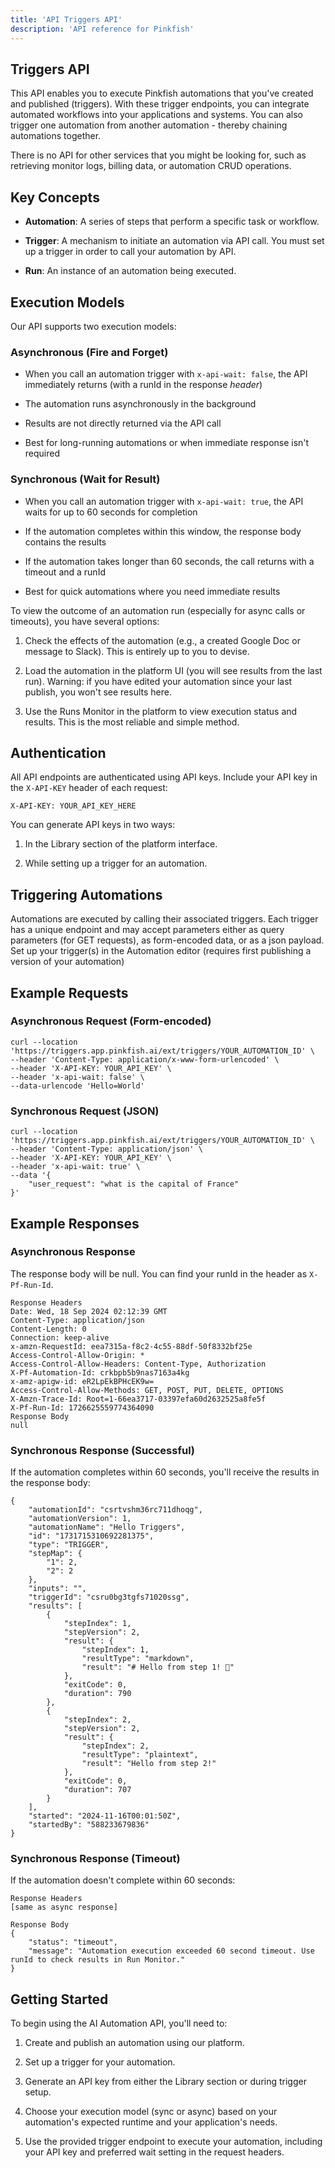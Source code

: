 ```yaml
---
title: 'API Triggers API'
description: 'API reference for Pinkfish'
---
```


## Triggers API

This API enables you to execute Pinkfish automations that you've created and published (triggers). With these trigger endpoints, you can integrate automated workflows into your applications and systems. You can also trigger one automation from another automation - thereby chaining automations together. 

There is no API for other services that you might be looking for, such as retrieving monitor logs, billing data, or automation CRUD operations. 

## Key Concepts

* **Automation**: A series of steps that perform a specific task or workflow.

* **Trigger**: A mechanism to initiate an automation via API call. You must set up a trigger in order to call your automation by API.

* **Run**: An instance of an automation being executed.

## Execution Models

Our API supports two execution models:

### Asynchronous (Fire and Forget)

* When you call an automation trigger with `x-api-wait: false`, the API immediately returns (with a runId in the response *header*)

* The automation runs asynchronously in the background

* Results are not directly returned via the API call

* Best for long-running automations or when immediate response isn't required

### Synchronous (Wait for Result)

* When you call an automation trigger with `x-api-wait: true`, the API waits for up to 60 seconds for completion

* If the automation completes within this window, the response body contains the results

* If the automation takes longer than 60 seconds, the call returns with a timeout and a runId

* Best for quick automations where you need immediate results

To view the outcome of an automation run (especially for async calls or timeouts), you have several options:

1. Check the effects of the automation (e.g., a created Google Doc or message to Slack). This is entirely up to you to devise.

2. Load the automation in the platform UI (you will see results from the last run). Warning: if you have edited your automation since your last publish, you won't see results here.

3. Use the Runs Monitor in the platform to view execution status and results. This is the most reliable and simple method.

## Authentication

All API endpoints are authenticated using API keys. Include your API key in the `X-API-KEY` header of each request:

```
X-API-KEY: YOUR_API_KEY_HERE
```

You can generate API keys in two ways:

1. In the Library section of the platform interface.

2. While setting up a trigger for an automation.

## Triggering Automations

Automations are executed by calling their associated triggers. Each trigger has a unique endpoint and may accept parameters either as query parameters (for GET requests), as form-encoded data, or as a json payload. Set up your trigger(s) in the Automation editor (requires first publishing a version of your automation)

## Example Requests

### Asynchronous Request (Form-encoded)

```
curl --location 'https://triggers.app.pinkfish.ai/ext/triggers/YOUR_AUTOMATION_ID' \
--header 'Content-Type: application/x-www-form-urlencoded' \
--header 'X-API-KEY: YOUR_API_KEY' \
--header 'x-api-wait: false' \
--data-urlencode 'Hello=World'
```

### Synchronous Request (JSON)

```
curl --location 'https://triggers.app.pinkfish.ai/ext/triggers/YOUR_AUTOMATION_ID' \
--header 'Content-Type: application/json' \
--header 'X-API-KEY: YOUR_API_KEY' \
--header 'x-api-wait: true' \
--data '{
    "user_request": "what is the capital of France"
}'
```

## Example Responses

### Asynchronous Response

The response body will be null. You can find your runId in the header as `X-Pf-Run-Id`.

```
Response Headers
Date: Wed, 18 Sep 2024 02:12:39 GMT
Content-Type: application/json
Content-Length: 0
Connection: keep-alive
x-amzn-RequestId: eea7315a-f8c2-4c55-88df-50f8332bf25e
Access-Control-Allow-Origin: *
Access-Control-Allow-Headers: Content-Type, Authorization
X-Pf-Automation-Id: crkbpb5b9nas7163a4kg
x-amz-apigw-id: eR2LpEkBPHcEK9w=
Access-Control-Allow-Methods: GET, POST, PUT, DELETE, OPTIONS
X-Amzn-Trace-Id: Root=1-66ea3717-03397efa60d2632525a8fe5f
X-Pf-Run-Id: 1726625559774364090
Response Body
null
```

### Synchronous Response (Successful)

If the automation completes within 60 seconds, you'll receive the results in the response body:

```
{
    "automationId": "csrtvshm36rc711dhoqg",
    "automationVersion": 1,
    "automationName": "Hello Triggers",
    "id": "1731715310692281375",
    "type": "TRIGGER",
    "stepMap": {
        "1": 2,
        "2": 2
    },
    "inputs": "",
    "triggerId": "csru0bg3tgfs71020ssg",
    "results": [
        {
            "stepIndex": 1,
            "stepVersion": 2,
            "result": {
                "stepIndex": 1,
                "resultType": "markdown",
                "result": "# Hello from step 1! 👋"
            },
            "exitCode": 0,
            "duration": 790
        },
        {
            "stepIndex": 2,
            "stepVersion": 2,
            "result": {
                "stepIndex": 2,
                "resultType": "plaintext",
                "result": "Hello from step 2!"
            },
            "exitCode": 0,
            "duration": 707
        }
    ],
    "started": "2024-11-16T00:01:50Z",
    "startedBy": "588233679836"
}
```

### Synchronous Response (Timeout)

If the automation doesn't complete within 60 seconds:

```
Response Headers
[same as async response]

Response Body
{
    "status": "timeout",
    "message": "Automation execution exceeded 60 second timeout. Use runId to check results in Run Monitor."
}
```

## Getting Started

To begin using the AI Automation API, you'll need to:

1. Create and publish an automation using our platform.

2. Set up a trigger for your automation.

3. Generate an API key from either the Library section or during trigger setup.

4. Choose your execution model (sync or async) based on your automation's expected runtime and your application's needs.

5. Use the provided trigger endpoint to execute your automation, including your API key and preferred wait setting in the request headers.
